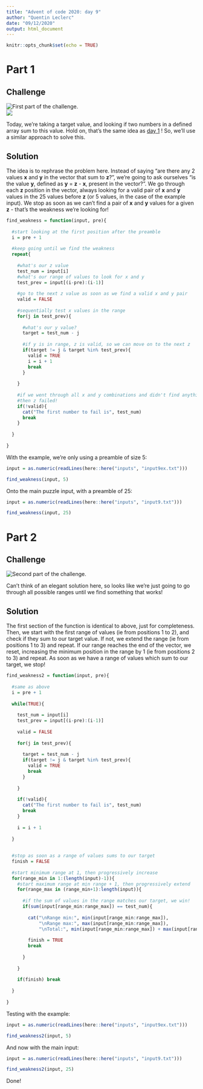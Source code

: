 ```yaml
---
title: "Advent of code 2020: day 9"
author: "Quentin Leclerc"
date: "09/12/2020"
output: html_document
---
```


```r
knitr::opts_chunk$set(echo = TRUE)
```

# Part 1

## Challenge

![First part of the challenge.](../img/day9a1.jpg)\
![](../img/day9a2.jpg)\

Today, we're taking a target value, and looking if two numbers in a defined
array sum to this value. Hold on, that's the same idea as
[day 1](https://htmlpreview.github.io/?https://github.com/qleclerc/adventofcode20/blob/master/reports/day1.html) !
So, we'll use a similar approach to solve this.

## Solution

The idea is to rephrase the problem here. Instead of saying "are there any 2 values
**x** and **y** in the vector that sum to **z**?", we're going to ask ourselves
"is the value **y**, defined as **y** = **z** - **x**, present in the vector?".
We go through each **z** position in the vector, always looking for a valid pair
of **x** and **y** values in the 25 values before **z** (or 5 values, in the case
of the example input). We stop as soon as we can't find a pair of **x** and **y**
values for a given **z** - that's the weakness we're looking for!

```r

find_weakness = function(input, pre){
  
  #start looking at the first position after the preamble
  i = pre + 1
  
  #keep going until we find the weakness
  repeat{
    
    #what's our z value
    test_num = input[i]
    #what's our range of values to look for x and y
    test_prev = input[(i-pre):(i-1)]
    
    #go to the next z value as soon as we find a valid x and y pair
    valid = FALSE
    
    #sequentially test x values in the range
    for(j in test_prev){
      
      #what's our y value?
      target = test_num - j
      
      #if y is in range, z is valid, so we can move on to the next z
      if(target != j & target %in% test_prev){
        valid = TRUE
        i = i + 1
        break
      }
      
    }
    
    #if we went through all x and y combinations and didn't find anything valid,
    #then z failed!
    if(!valid){
      cat("The first number to fail is", test_num)
      break
    }
    
  }
  
}

```

With the example, we're only using a preamble of size 5:

```r

input = as.numeric(readLines(here::here("inputs", "input9ex.txt")))

find_weakness(input, 5)

```

Onto the main puzzle input, with a preamble of 25:

```r

input = as.numeric(readLines(here::here("inputs", "input9.txt")))

find_weakness(input, 25)

```







# Part 2

## Challenge

![Second part of the challenge.](../img/day9b.jpg)\

Can't think of an elegant solution here, so looks like we're just going to go
through all possible ranges until we find something that works!

## Solution

The first section of the function is identical to above, just for completeness.
Then, we start with the first range of values (ie from positions 1 to 2), and
check if they sum to our target value. If not, we extend the range (ie from 
positions 1 to 3) and repeat. If our range reaches the end of the vector, we 
reset, increasing the minimum position in the range by 1 (ie from positions 2 to
3) and repeat. As soon as we have a range of values which sum to our target, we
stop!

```r

find_weakness2 = function(input, pre){
  
  #same as above
  i = pre + 1
  
  while(TRUE){
    
    test_num = input[i]
    test_prev = input[(i-pre):(i-1)]
    
    valid = FALSE
    
    for(j in test_prev){
      
      target = test_num - j
      if(target != j & target %in% test_prev){
        valid = TRUE
        break
      }
      
    }
    
    if(!valid){
      cat("The first number to fail is", test_num)
      break
    }
    
    i = i + 1
    
  }
  
  
  #stop as soon as a range of values sums to our target
  finish = FALSE
  
  #start minimum range at 1, then progressively increase
  for(range_min in 1:(length(input)-1)){
    #start maximum range at min range + 1, then progressively extend
    for(range_max in (range_min+1):length(input)){
      
      #if the sum of values in the range matches our target, we win!
      if(sum(input[range_min:range_max]) == test_num){
        
        cat("\nRange min:", min(input[range_min:range_max]),
            "\nRange max:", max(input[range_min:range_max]),
            "\nTotal:", min(input[range_min:range_max]) + max(input[range_min:range_max]))
        
        finish = TRUE
        break
        
      }
      
    }
    
    if(finish) break
    
  }
  
}


```

Testing with the example:

```r

input = as.numeric(readLines(here::here("inputs", "input9ex.txt")))

find_weakness2(input, 5)

```

And now with the main input:

```r

input = as.numeric(readLines(here::here("inputs", "input9.txt")))

find_weakness2(input, 25)

```

Done!
